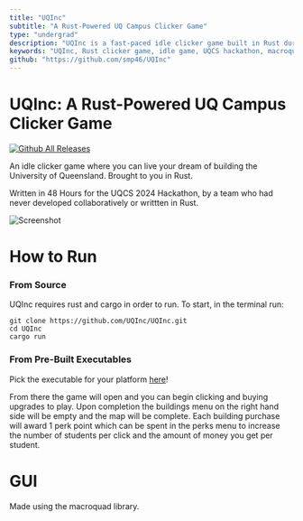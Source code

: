 ```yaml
---
title: "UQInc"
subtitle: "A Rust-Powered UQ Campus Clicker Game"
type: "undergrad"
description: "UQInc is a fast-paced idle clicker game built in Rust during the UQCS 2024 Hackathon. Construct your dream University of Queensland campus, upgrade buildings, and earn perks—all within a retro-style GUI built with macroquad."
keywords: "UQInc, Rust clicker game, idle game, UQCS hackathon, macroquad game, Rust GUI, game dev Rust, university builder game, incremental game, Rust project"
github: "https://github.com/smp46/UQInc"
---
```


# UQInc: A Rust-Powered UQ Campus Clicker Game
[![Github All Releases](https://img.shields.io/github/downloads/UQInc/UQInc/total.svg)]()

An idle clicker game where you can live your dream of building the University of Queensland. Brought to you in Rust. 

Written in 48 Hours for the UQCS 2024 Hackathon, by a team who had never developed collaboratively or writtten in Rust.

![Screenshot](https://cdn.statically.io/gh/smp46/smp46.github.io/nextjs/assets/uqinc/uqinc.png?q=85&f=webp)

# How to Run
### From Source
UQInc requires rust and cargo in order to run. 
To start, in the terminal run:
```
git clone https://github.com/UQInc/UQInc.git
cd UQInc
cargo run
```
### From Pre-Built Executables
Pick the executable for your platform [here](https://github.com/UQInc/UQInc/releases/)!



From there the game will open and you can begin clicking and buying upgrades to play.
Upon completion the buildings menu on the right hand side will be empty and the map will be complete.
Each building purchase will award 1 perk point which can be spent in the perks menu to increase the 
number of students per click and the amount of money you get per student.

# GUI
Made using the macroquad library. 
